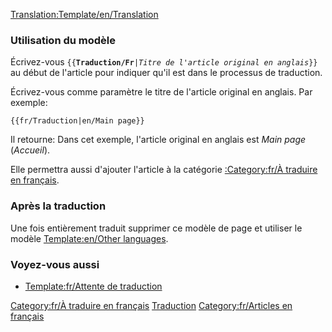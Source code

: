 <noinclude>[[Translation:Template/en/Translation]]</noinclude><noinclude></noinclude>{{en/Ambox| type  = style
| image = en/Translation.png
| text  = <strong>Cet article est traduit de l'original en anglais: <includeonly>[{{SERVER}}{{localurl:{{NAMESPACE}}:{{{1}}}|action=view}} {{{1}}}]</includeonly><noinclude>{{{1}}}</noinclude>.</strong><br/>
<p style="font-size: 90%">Vous pouvez aider en contribuant à [{{SERVER}}{{localurl:{{NAMESPACE}}:{{PAGENAME}}|action=edit}} améliorer le contenu]. Utilisez le [[en/Wiki/Manual of Style|Manuel de Style]] pour le montage correct.<br/>
N'oubliez pas de retirer ce modèle une fois l'article a été correctement traduit.</p>
}}<includeonly>[[Category:fr/À traduire en français]]</includeonly><noinclude>
=== Utilisation du modèle ===
Écrivez-vous <code><nowiki>{{</nowiki>'''Traduction/Fr'''|''Titre de l'article original en anglais''<nowiki>}}</nowiki></code> au début de l'article pour indiquer qu'il est dans le processus de traduction.
<p>Écrivez-vous comme paramètre le titre de l'article original en anglais. Par exemple:</p>
<pre>{{fr/Traduction|en/Main page}}</pre>
Il retourne:
{{fr/Traduction|en/Main page}}
Dans cet exemple, l'article original en anglais est ''Main page'' (''Accueil'').
<p>Elle permettra aussi d'ajouter l'article à la catégorie [[:Category:fr/À traduire en français]].</p>

=== Après la traduction===
Une fois entièrement traduit supprimer ce modèle de page et utiliser le modèle [[Template:en/Other languages]].

===Voyez-vous aussi===
* [[Template:fr/Attente de traduction]]

[[Category:fr/Modèles|Traduction]][[Category:fr/Articles en français]]
</noinclude>